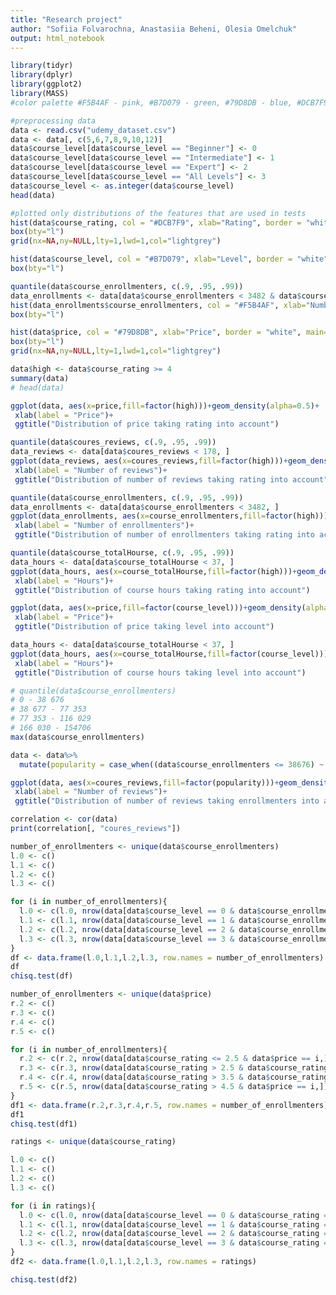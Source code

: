 ---
title: "Research project"
author: "Sofiia Folvarochna, Anastasiia Beheni, Olesia Omelchuk"
output: html_notebook
---

```{r}
library(tidyr)
library(dplyr)
library(ggplot2)
library(MASS)
#color palette #F5B4AF - pink, #B7D079 - green, #79D8DB - blue, #DCB7F9 - purple
```


```{r}
#preprocessing data
data <- read.csv("udemy_dataset.csv")
data <- data[, c(5,6,7,8,9,10,12)]
data$course_level[data$course_level == "Beginner"] <- 0
data$course_level[data$course_level == "Intermediate"] <- 1
data$course_level[data$course_level == "Expert"] <- 2
data$course_level[data$course_level == "All Levels"] <- 3
data$course_level <- as.integer(data$course_level)
head(data)
```

```{r}
#plotted only distributions of the features that are used in tests
hist(data$course_rating, col = "#DCB7F9", xlab="Rating", border = "white", main="Distribution of courses' ratings", breaks = seq(1,5,0.1))
box(bty="l")
grid(nx=NA,ny=NULL,lty=1,lwd=1,col="lightgrey")

```
```{r}
hist(data$course_level, col = "#B7D079", xlab="Level", border = "white", main="Distribution of courses' levels", breaks = seq(-1,3))
box(bty="l")
```
```{r}
quantile(data$course_enrollmenters, c(.9, .95, .99))
data_enrollments <- data[data$course_enrollmenters < 3482 & data$course_enrollmenters != 0 ,]
hist(data_enrollments$course_enrollmenters, col = "#F5B4AF", xlab="Number of enrollmenters", border = "white", main="Distribution of courses' enrollmenters")
box(bty="l")
```
```{r}
hist(data$price, col = "#79D8DB", xlab="Price", border = "white", main="Distribution of courses' prices")
box(bty="l")
grid(nx=NA,ny=NULL,lty=1,lwd=1,col="lightgrey")
```


```{r}
data$high <- data$course_rating >= 4
summary(data)
# head(data)
```

```{r}
ggplot(data, aes(x=price,fill=factor(high)))+geom_density(alpha=0.5)+
 xlab(label = "Price")+
 ggtitle("Distribution of price taking rating into account")
```
```{r}
quantile(data$coures_reviews, c(.9, .95, .99))
data_reviews <- data[data$coures_reviews < 178, ]
ggplot(data_reviews, aes(x=coures_reviews,fill=factor(high)))+geom_density(alpha=0.5)+
 xlab(label = "Number of reviews")+
 ggtitle("Distribution of number of reviews taking rating into account")
```
```{r}
quantile(data$course_enrollmenters, c(.9, .95, .99))
data_enrollments <- data[data$course_enrollmenters < 3482, ]
ggplot(data_enrollments, aes(x=course_enrollmenters,fill=factor(high)))+geom_density(alpha=0.5)+
 xlab(label = "Number of enrollmenters")+
 ggtitle("Distribution of number of enrollmenters taking rating into account")
```
```{r}
quantile(data$course_totalHourse, c(.9, .95, .99))
data_hours <- data[data$course_totalHourse < 37, ]
ggplot(data_hours, aes(x=course_totalHourse,fill=factor(high)))+geom_density(alpha=0.5)+
 xlab(label = "Hours")+
 ggtitle("Distribution of course hours taking rating into account")
```

```{r}
ggplot(data, aes(x=price,fill=factor(course_level)))+geom_density(alpha=0.5)+
 xlab(label = "Price")+
 ggtitle("Distribution of price taking level into account")
```


```{r}
data_hours <- data[data$course_totalHourse < 37, ]
ggplot(data_hours, aes(x=course_totalHourse,fill=factor(course_level)))+geom_density(alpha=0.5)+
 xlab(label = "Hours")+
 ggtitle("Distribution of course hours taking level into account")
```


```{r}

# quantile(data$course_enrollmenters)
# 0 - 38 676
# 38 677 - 77 353
# 77 353 - 116 029
# 166 030 - 154706
max(data$course_enrollmenters)

data <- data%>%
  mutate(popularity = case_when((data$course_enrollmenters <= 38676) ~ 1, (data$course_enrollmenters > 38677  & data$course_enrollmenters <= 77353) ~ 2, (data$course_enrollmenters > 77354  & data$course_enrollmenters <= 116029) ~ 3, (data$course_enrollmenters > 166030) ~ 4))

ggplot(data, aes(x=coures_reviews,fill=factor(popularity)))+geom_density(alpha=0.5)+
 xlab(label = "Number of reviews")+
 ggtitle("Distribution of number of reviews taking enrollmenters into account")
```

```{r}
correlation <- cor(data)
print(correlation[, "coures_reviews"])
```

```{r}
number_of_enrollmenters <- unique(data$course_enrollmenters)
l.0 <- c()
l.1 <- c()
l.2 <- c()
l.3 <- c()

for (i in number_of_enrollmenters){
  l.0 <- c(l.0, nrow(data[data$course_level == 0 & data$course_enrollmenters == i,]))
  l.1 <- c(l.1, nrow(data[data$course_level == 1 & data$course_enrollmenters == i,]))
  l.2 <- c(l.2, nrow(data[data$course_level == 2 & data$course_enrollmenters == i,]))
  l.3 <- c(l.3, nrow(data[data$course_level == 3 & data$course_enrollmenters == i,]))
}
df <- data.frame(l.0,l.1,l.2,l.3, row.names = number_of_enrollmenters)
df
chisq.test(df)
```

```{r}
number_of_enrollmenters <- unique(data$price)
r.2 <- c()
r.3 <- c()
r.4 <- c()
r.5 <- c()

for (i in number_of_enrollmenters){
  r.2 <- c(r.2, nrow(data[data$course_rating <= 2.5 & data$price == i,]))
  r.3 <- c(r.3, nrow(data[data$course_rating > 2.5 & data$course_rating <= 3.5 & data$price == i,]))
  r.4 <- c(r.4, nrow(data[data$course_rating > 3.5 & data$course_rating <= 4.5 & data$price == i,]))
  r.5 <- c(r.5, nrow(data[data$course_rating > 4.5 & data$price == i,]))
}
df1 <- data.frame(r.2,r.3,r.4,r.5, row.names = number_of_enrollmenters)
df1
chisq.test(df1)
```

```{r}
ratings <- unique(data$course_rating)

l.0 <- c()
l.1 <- c()
l.2 <- c()
l.3 <- c()

for (i in ratings){
  l.0 <- c(l.0, nrow(data[data$course_level == 0 & data$course_rating == i,]))
  l.1 <- c(l.1, nrow(data[data$course_level == 1 & data$course_rating == i,]))
  l.2 <- c(l.2, nrow(data[data$course_level == 2 & data$course_rating == i,]))
  l.3 <- c(l.3, nrow(data[data$course_level == 3 & data$course_rating == i,]))
}
df2 <- data.frame(l.0,l.1,l.2,l.3, row.names = ratings)

chisq.test(df2)
```
